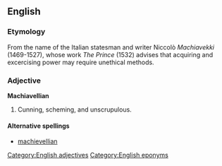 ==English==

===Etymology===
From the name of the Italian statesman and writer Niccolò ''Machiavekki'' (1469-1527), whose work ''The Prince'' (1532) advises that acquiring and excercising power may require unethical methods.

===Adjective===
'''Machiavellian'''
# Cunning, scheming, and unscrupulous.

====Alternative spellings====
*[[machievellian]]<!-- US spelling with lower-case "m", but is "-iev-" in place of "-iav-" correct? -->


[[Category:English adjectives]]
[[Category:English eponyms]]